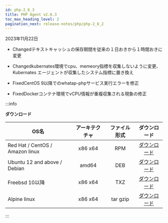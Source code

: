 ```yaml
---
id: php-2_6_3
title: PHP Agent v2.6.3
toc_max_heading_level: 2
pagination_next: release-notes/php/php-2_6_2
---
```


2023年11月22日

-   <Status>Changed</Status>テキストキャッシュの保存期間を従来の１日おきから１時間おきに変更

-   <Status>Changed</Status>kubernates環境でcpu、memeory指標を収集しないように変更、Kubernates エージェントが収集したシステム指標に置き換え

-   <Status>Fixed</Status>CentOS 9以降でのwhatap-phpサービス実行エラーを修正

-   <Status>Fixed</Status>Dockerコンテナ環境でvCPU情報が重複収集される現象の修正

:::info

**ダウンロード**

| OS名                             | アーキテクチャ |  ファイル形式  |                                    ダウンロード                                   |
| ------------------------------- | :-----: | :------: | :-------------------------------------------------------------------------: |
| Red Hat / CentOS / Amazon linux | x86 x64 |    RPM   | [ダウンロード](http://repo.whatap.io/centos/6/x86_64/whatap-php-2.6-3.x86_64.rpm) |
| Ubuntu 12 and above / Debian    |  amd64  |    DEB   |  [ダウンロード](http://repo.whatap.io/debian/unstable/whatap-php_2.6.3_amd64.deb) |
| Freebsd 10以降                    | x86 x64 |    TXZ   |       [ダウンロード](http://repo.whatap.io/freebsd/10/whatap-php-2.6.3.txz)       |
| Alpine linux                    | x86 x64 | tar gzip |    [ダウンロード](http://repo.whatap.io/alpine/x86_64/whatap-php-2.6.3.tar.gz)    |

:::
 
